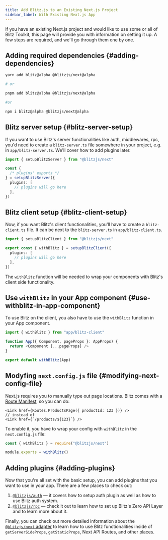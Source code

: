```yaml
---
title: Add Blitz.js to an Existing Next.js Project
sidebar_label: With Existing Next.js App
---
```


If you have an existing Next.js project and would like to use some or all
of Blitz Toolkit, this page will provide you with information on setting
it up. A few steps are required, and we'll go through them one by one.

## Adding required dependencies {#adding-dependencies}

```sh
yarn add blitz@alpha @blitzjs/next@alpha

# or

pnpm add blitz@alpha @blitzjs/next@alpha

#or

npm i blitz@alpha @blitzjs/next@alpha
```

## Blitz server setup {#blitz-server-setup}

If you want to use Blitz's server functionalities like auth, middlewares,
rpc, you'd need to create a `blitz-server.ts` file somewhere in your
project, e.g. in `app/blitz-server.ts`. We'll cover how to add plugins
later.

```ts
import { setupBlitzServer } from "@blitzjs/next"

const {
  /* plugins' exports */
} = setupBlitzServer({
  plugins: [
    // plugins will go here
  ],
})
```

## Blitz client setup {#blitz-client-setup}

Now, if you want Blitz's client functionalities, you'll have to create a
`blitz-client.ts` file. It can be next to the `blitz-server.ts` in
`app/blitz-client.ts`.

```ts
import { setupBlitzClient } from "@blitzjs/next"

export const { withBlitz } = setupBlitzClient({
  plugins: [
    // plugins will go here
  ],
})
```

The `withBlitz` function will be needed to wrap your components with
Blitz's client side functionality.

## Use `withBlitz` in your App component {#use-withblitz-in-app-component}

To use Blitz on the client, you also have to use the `withBlitz` function
in your App component.

```ts
import { withBlitz } from "app/blitz-client"

function App({ Component, pageProps }: AppProps) {
  return <Component {...pageProps} />
}

export default withBlitz(App)
```

## Modyfing `next.config.js` file {#modifying-next-config-file}

Next.js requires you to manually type out page locations. Blitz comes with
a [Route Manifest](./route-manifest), so you can do:

```tsx
<Link href={Routes.ProductsPage({ productId: 123 })} />
// instead of
<Link href={`/products/${123}`} />
```

To enable it, you have to wrap your config with `withBlitz` in the
`next.config.js` file:

```js
const { withBlitz } = require("@blitzjs/next")

module.exports = withBlitz()
```

## Adding plugins {#adding-plugins}

Now that you're all set with the basic setup, you can add plugins that you
want to use in your app. There are a few places to check out:

1. [`@blitzjs/auth`](./auth-setup) — it covers how to setup auth plugin as
   well as how to use Blitz auth system.
2. [`@blitzjs/rpc`](./rpc-setup) — check it out to learn how to set up
   Blitz's Zero API Layer and to learn more about it.

Finally, you can check out more detailed information about the
[`@blitzjs/next` adapter](./blitz-next) to learn how to use Blitz
functionalities inside of `getServerSideProps`, `getStaticProps`, Next API
Routes, and other places.

